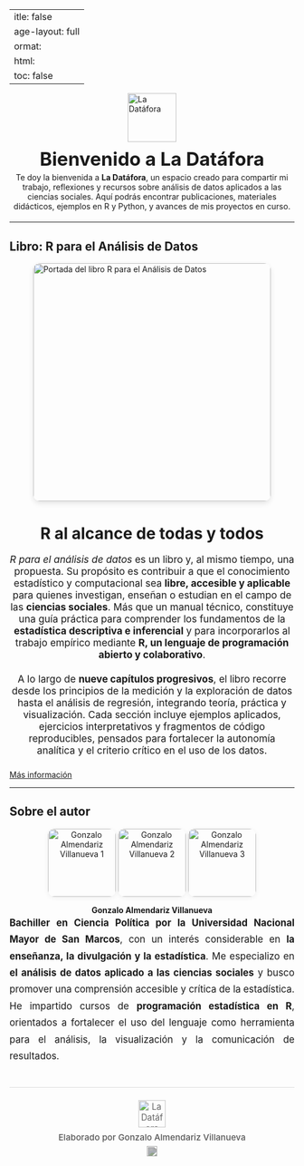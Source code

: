 ---
title: false
page-layout: full
format:
  html:
    toc: false
---

```{=html}
<!-- =========================
     HERO (logo + bienvenida)
     ========================= -->
<div class="hero-wrap" style="max-width:1100px;margin:0 auto;">
  <!-- Logo (puedes usar tu URL WP si prefieres) -->
  <!-- <img src="https://ladatafora.wordpress.com/wp-content/uploads/2025/04/cropped-logo-no-background-2.png?w=1024"
       alt="La Datáfora" style="height:86px;display:block;margin:16px auto 10px auto;"> -->
  <img src="logo.png" alt="La Datáfora"
       style="height:86px;display:block;margin:16px auto 10px auto;">

  <h1 style="text-align:center;font-weight:800;font-size:2.05rem;margin:.25rem 0 .25rem 0;">
    <strong>Bienvenido a La Datáfora</strong>
  </h1>

  <p class="has-text-align-center" style="text-align:center;margin:0 0 1.2rem 0;">
    Te doy la bienvenida a <strong>La Datáfora</strong>, un espacio creado para compartir mi trabajo, reflexiones y recursos
    sobre análisis de datos aplicados a las ciencias sociales. Aquí podrás encontrar publicaciones, materiales didácticos,
    ejemplos en R y Python, y avances de mis proyectos en curso.
  </p>
</div>

<!-- utilidades mínimas locales (puedes moverlas a tu ladatafora.css si quieres) -->
<style>
  .ldf-section { max-width: 1100px; margin: 0 auto; }
  .ldf-justo { text-align: justify; font-size: 1.08rem; }
  .ldf-grid-gap { row-gap: 16px; }
  .ldf-btn-center { display:flex; justify-content:center; }
</style>
```

------------------------------------------------------------------------

## **Libro: R para el Análisis de Datos**

``` {=html}        
<div class="container-fluid ldf-section">
  <div class="row ldf-grid-gap" style="align-items:center;">

    <!-- Columna imagen (portada) -->
    <div class="col-sm-6">
      <img src="portada.jpg"
           alt="Portada del libro R para el Análisis de Datos"
           style="height:420px;object-fit:cover;border-radius:12px;
                  box-shadow:0 4px 10px rgba(0,0,0,.1);
                  display:block;margin:0 auto;">
    </div>

    <!-- Columna texto + botón -->
    <div class="col-sm-6" style="margin-top:40px;"> 
      <h1 class="wp-block-heading" 
          style="text-align:center;margin:0 0 18px 0;">
        R al alcance de todas y todos
      </h1>
      <p class="ldf-justo" 
         style="text-align:center;margin:0 0 22px 0;">
        <em>R para el análisis de datos</em> es un libro y, al mismo tiempo, una propuesta.  
        Su propósito es contribuir a que el conocimiento estadístico y computacional 
        sea <strong>libre, accesible y aplicable</strong> para quienes investigan, enseñan o estudian 
        en el campo de las <strong>ciencias sociales</strong>.  
        Más que un manual técnico, constituye una guía práctica para comprender los fundamentos 
        de la <strong>estadística descriptiva e inferencial</strong> y para incorporarlos al trabajo empírico mediante 
        <strong>R, un lenguaje de programación abierto y colaborativo</strong>.
      </p>
      <p class="ldf-justo" 
         style="text-align:center;margin:0 0 24px 0;">
        A lo largo de <strong>nueve capítulos progresivos</strong>, el libro recorre desde los principios 
        de la medición y la exploración de datos hasta el análisis de regresión, integrando 
        teoría, práctica y visualización.  
        Cada sección incluye ejemplos aplicados, ejercicios interpretativos y fragmentos de código 
        reproducibles, pensados para fortalecer la autonomía analítica y el criterio crítico en el uso de los datos.  
      </p>
      <div class="libro-boton-container" style="margin:0;">
        <a class="boton-libro" href="libro.qmd">Más información</a>
      </div>
    </div>

  </div>
</div>
```

------------------------------------------------------------------------

## **Sobre el autor**

``` {=html}        
<div class="container-fluid ldf-section">
  <div class="row ldf-grid-gap" style="align-items:center;">

    <!-- Tres fotos + nombre -->
    <div class="col-sm-4" style="text-align:center;">
      <div class="d-flex justify-content-center flex-wrap" style="gap:16px; margin-bottom:12px;">

        <img src="foto1.jpeg" alt="Gonzalo Almendariz Villanueva 1"
             style="width:120px;height:120px;object-fit:cover;
                    border-radius:12px;border:1px solid var(--border);
                    box-shadow:0 2px 8px rgba(0,0,0,.06);">

        <img src="foto2.jpeg" alt="Gonzalo Almendariz Villanueva 2"
             style="width:120px;height:120px;object-fit:cover;
                    border-radius:12px;border:1px solid var(--border);
                    box-shadow:0 2px 8px rgba(0,0,0,.06);">

        <img src="foto3.jpg" alt="Gonzalo Almendariz Villanueva 3"
             style="width:120px;height:120px;object-fit:cover;
                    border-radius:12px;border:1px solid var(--border);
                    box-shadow:0 2px 8px rgba(0,0,0,.06);">

      </div>

      <div class="wp-element-caption" 
           style="font-weight:700;color:var(--accent);margin-top:4px;">
        Gonzalo Almendariz Villanueva
      </div>
    </div>

    <!-- Bio -->
    <div class="col-sm-8">
      <p class="ldf-justo" 
         style="margin:0;font-size:1.05rem;line-height:1.75;color:var(--text);">
        <strong>Bachiller en Ciencia Política por la Universidad Nacional Mayor de San Marcos</strong>, 
        con un interés considerable en <strong>la enseñanza, la divulgación y la estadística</strong>.  
        Me especializo en <strong>el análisis de datos aplicado a las ciencias sociales</strong> y busco promover una 
        comprensión accesible y crítica de la estadística.  
        He impartido cursos de <strong>programación estadística en R</strong>, orientados a fortalecer el uso 
        del lenguaje como herramienta para el análisis, la visualización y la comunicación de resultados.
      </p>
    </div>

  </div>
</div>
```






```{=html}
<!-- FOOTER limpio: logo arriba, autor y GitHub debajo -->
<div style="
  margin-top: 40px;
  padding: 22px 0 18px 0;
  border-top: 1px solid #ddd;
  text-align: center;
  color: #555;
  font-size: 0.95rem;
">
  <!-- Logo -->
  <img src="logo.png"
       alt="La Datáfora"
       style="height:48px; display:block; margin:0 auto 8px auto; opacity:0.9;">
  
  <!-- Texto -->
  <div style="font-weight:500; margin-bottom:6px;">
    Elaborado por Gonzalo Almendariz Villanueva
  </div>
  
  <!-- GitHub pequeño -->
  <a href="https://github.com/gonzaloalmendariz" target="_blank" aria-label="GitHub"
     style="display:inline-block;">
    <img src="https://cdn.jsdelivr.net/gh/simple-icons/simple-icons/icons/github.svg"
         alt="GitHub" style="height:18px; filter:invert(35%); opacity:0.8;">
  </a>
</div>
```















